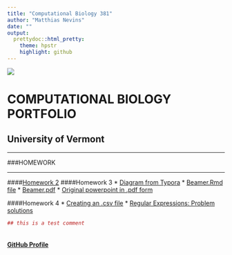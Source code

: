 ```yaml
---
title: "Computational Biology 381"
author: "Matthias Nevins"
date: ""
output:
  prettydoc::html_pretty:
    theme: hpstr
    highlight: github
---
```

![](lakechamp1.jpg)

# COMPUTATIONAL BIOLOGY PORTFOLIO     
## University of Vermont 

______

###HOMEWORK   

__________

####[Homework 2](homework2.html) 
####Homework 3
  * [Diagram from Typora](Nevins_Diagram.html)
  * [Beamer.Rmd file](Nevins_Beamer.Rmd)
  * [Beamer.pdf](Nevins_Beamer.pdf)
  * [Original powerpoint in .pdf form](Nevins_ConservationEasementsPptx .pdf)

####Homework 4
  * [Creating an .csv file](STFdata.html)
  * [Regular Expressions: Problem solutions](RegulasExpressions_hwk4.html)
  
  

```r
## this is a test comment 



```
#### [GitHub Profile](https://github.com/MtNevins)



